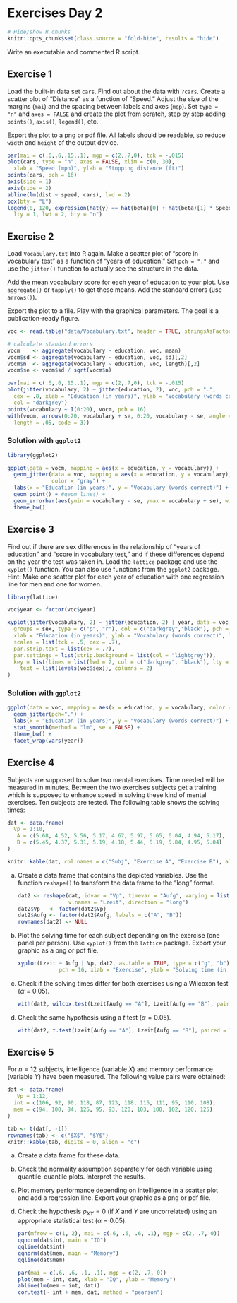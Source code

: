 # Exercises Day 2

```r
# Hide/show R chunks
knitr::opts_chunk$set(class.source = "fold-hide", results = "hide")
```

Write an executable and commented R script.

## Exercise 1 {-}

Load the built-in data set `cars`. Find out about the data with
`?cars`. Create a scatter plot of "Distance" as a function of "Speed."
Adjust the size of the margins (`mai`) and the spacing between labels
and axes (`mgp`). Set `type = "n"` and `axes = FALSE` and create the
plot from scratch, step by step adding `points()`, `axis()`, `legend()`,
etc.

Export the plot to a png or pdf file. All labels should be readable, so
reduce `width` and `height` of the output device.

```r
par(mai = c(.6,.6,.15,.1), mgp = c(2,.7,0), tck = -.015)
plot(cars, type = "n", axes = FALSE, xlim = c(0, 30),
  xlab = "Speed (mph)", ylab = "Stopping distance (ft)")
points(cars, pch = 16)
axis(side = 1)
axis(side = 2)
abline(lm(dist ~ speed, cars), lwd = 2)
box(bty = "L")
legend(0, 120, expression(hat(y) == hat(beta)[0] + hat(beta)[1] * Speed),
  lty = 1, lwd = 2, bty = "n")
```

## Exercise 2 {-}

Load `Vocabulary.txt` into R again. Make a scatter plot of "score in
vocabulary test" as a function of "years of education." Set `pch = "."`
and use the `jitter()` function to actually see the structure in the
data.

Add the mean vocabulary score for each year of education to your plot.
Use `aggregate()` or `tapply()` to get these means. Add the standard
errors (use `arrows()`).

Export the plot to a file. Play with the graphical parameters. The goal
is a publication-ready figure.

```r
voc <- read.table("data/Vocabulary.txt", header = TRUE, stringsAsFactors = TRUE)

# calculate standard errors
vocm    <- aggregate(vocabulary ~ education, voc, mean)
vocm$sd <- aggregate(vocabulary ~ education, voc, sd)[,2]
vocm$n  <- aggregate(vocabulary ~ education, voc, length)[,2]
vocm$se <- vocm$sd / sqrt(vocm$n)

par(mai = c(.6,.6,.15,.1), mgp = c(2,.7,0), tck = -.015)
plot(jitter(vocabulary, 2) ~ jitter(education, 2), voc, pch = ".", 
  cex = .8, xlab = "Education (in years)", ylab = "Vocabulary (words correct)",
  col = "darkgrey")
points(vocabulary ~ I(0:20), vocm, pch = 16)
with(vocm, arrows(0:20, vocabulary + se, 0:20, vocabulary - se, angle = 90,
  length = .05, code = 3))
```

### Solution with `ggplot2` {-}

```r
library(ggplot2)

ggplot(data = vocm, mapping = aes(x = education, y = vocabulary)) +
  geom_jitter(data = voc, mapping = aes(x = education, y = vocabulary), pch=".",
              color = "gray") +
  labs(x = "Education (in years)", y = "Vocabulary (words correct)") +
  geom_point() + #geom_line() +
  geom_errorbar(aes(ymin = vocabulary - se, ymax = vocabulary + se), width = 0.5) +
  theme_bw()
```

## Exercise 3 {-}

Find out if there are sex differences in the relationship of "years of
education" and "score in vocabulary test," and if these differences
depend on the year the test was taken in. Load the `lattice` package and
use the `xyplot()` function. You can also use functions from the
`ggplot2` package. Hint: Make one scatter plot for each year
of education with one regression line for men and one for women.

```r
library(lattice)

voc$year <- factor(voc$year)

xyplot(jitter(vocabulary, 2) ~ jitter(education, 2) | year, data = voc,
  groups = sex, type = c("p", "r"), col = c("darkgrey","black"), pch = ".", lwd = 2,
  xlab = "Education (in years)", ylab = "Vocabulary (words correct)", lty = 1:2,
  scales = list(tck = .5, cex = .7),
  par.strip.text = list(cex = .7),
  par.settings = list(strip.background = list(col = "lightgrey")),
  key = list(lines = list(lwd = 2, col = c("darkgrey", "black"), lty = 1:2),
    text = list(levels(voc$sex)), columns = 2)
)
```

### Solution with `ggplot2` {-}
   
```r
ggplot(data = voc, mapping = aes(x = education, y = vocabulary, color = sex)) +
  geom_jitter(pch=".") +
  labs(x = "Education (in years)", y = "Vocabulary (words correct)") +
  stat_smooth(method = "lm", se = FALSE) +
  theme_bw() +
  facet_wrap(vars(year))
```

## Exercise 4 {-}

Subjects are supposed to solve two mental exercises. Time needed will be
measured in minutes. Between the two exercises subjects get a training
which is supposed to enhance speed in solving these kind of mental
exercises. Ten subjects are tested. The following table shows the
solving times:


```r
dat <- data.frame(
  Vp = 1:10,
   A = c(5.68, 4.52, 5.56, 5.17, 4.67, 5.97, 5.65, 6.04, 4.94, 5.17),
   B = c(5.45, 4.37, 5.31, 5.19, 4.18, 5.44, 5.19, 5.84, 4.95, 5.04)
)
```


```r
knitr::kable(dat, col.names = c("Subj", "Exercise A", "Exercise B"), align = "c")
```
a. Create a data frame that contains the depicted variables. Use the
   function `reshape()` to transform the data frame to the "long"
   format.
   
   ```r
   dat2 <- reshape(dat, idvar = "Vp", timevar = "Aufg", varying = list(2:3),
                   v.names = "Lzeit", direction = "long")
   dat2$Vp   <- factor(dat2$Vp)
   dat2$Aufg <- factor(dat2$Aufg, labels = c("A", "B"))
   rownames(dat2) <- NULL
   ```

b. Plot the solving time for each subject depending on the exercise (one
   panel per person). Use `xyplot()` from the `lattice` package. Export
   your graphic as a png or pdf file.

   ```r
   xyplot(Lzeit ~ Aufg | Vp, dat2, as.table = TRUE, type = c("g", "b"),
                pch = 16, xlab = "Exercise", ylab = "Solving time (in min)")
   ```
   
c. Check if the solving times differ for both exercises using a Wilcoxon
   test ($\alpha = 0.05$).
   
   ```r
   with(dat2, wilcox.test(Lzeit[Aufg == "A"], Lzeit[Aufg == "B"], paired = TRUE))
   ```
   
d. Check the same hypothesis using a $t$ test ($\alpha = 0.05$).
   
   ```r
   with(dat2, t.test(Lzeit[Aufg == "A"], Lzeit[Aufg == "B"], paired = TRUE))
   ```
   
## Exercise 5 {-}

For $n = 12$ subjects, intelligence (variable $X$) and memory
performance (variable $Y$) have been measured. The following value pairs
were obtained:

```r
dat <- data.frame(
   Vp = 1:12,
  int = c(106, 92, 90, 118, 87, 123, 118, 115, 111, 95, 110, 108),
  mem = c(94, 100, 84, 126, 95, 93, 120, 103, 100, 102, 120, 125)
)
```


```r
tab <- t(dat[, -1])
rownames(tab) <- c("$X$", "$Y$")
knitr::kable(tab, digits = 0, align = "c")
```

a. Create a data frame for these data.

b. Check the normality assumption separately for each variable using
   quantile-quantile plots. Interpret the results.

c. Plot memory performance depending on intelligence in a scatter plot
   and add a regression line. Export your graphic as a png or pdf
   file.

d. Check the hypothesis $\rho_{XY} = 0$ (if $X$ and $Y$ are
   uncorrelated) using an appropriate statistical test ($\alpha = 0.05$).

   ```r
   par(mfrow = c(1, 2), mai = c(.6, .6, .6, .1), mgp = c(2, .7, 0))
   qqnorm(dat$int, main = "IQ")
   qqline(dat$int)
   qqnorm(dat$mem, main = "Memory")
   qqline(dat$mem)
   ```
   
   ```r
   par(mai = c(.6, .6, .1, .1), mgp = c(2, .7, 0))
   plot(mem ~ int, dat, xlab = "IQ", ylab = "Memory")
   abline(lm(mem ~ int, dat))
   cor.test(~ int + mem, dat, method = "pearson")
   ```

